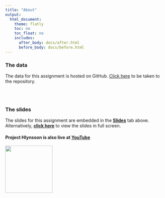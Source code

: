 ```yaml
---
title: "About"
output: 
  html_document:
    theme: flatly
    toc: no
    toc_float: no
    includes:
      after_body: docs/after.html
      before_body: docs/before.html
---
```


### The data

The data for this assignment is hosted on GitHub. [Click here](https://github.com/JonHlynsson/PSMT59-Statistics-I/tree/master/data) to be taken to the repository.

<br><br>

### The slides

The slides for this assignment are embedded in the [**Slides**](https://jonhlynsson.github.io/PSMT59-Statistics-I/Links.html) tab above. Alternatively, [**click here**](https://jonhlynsson.github.io/PSMT59-Statistics-I/slides.html) to view the slides in full screen.


<div class="col-sm-6">

#### Project Hlynsson is also live at [YouTube](https://www.youtube.com/channel/UC8KVPSlpugcmWHFQYSAD4eA)



![](images/ProjectHlynsson.jpg){width=150px align="right"}

</div>